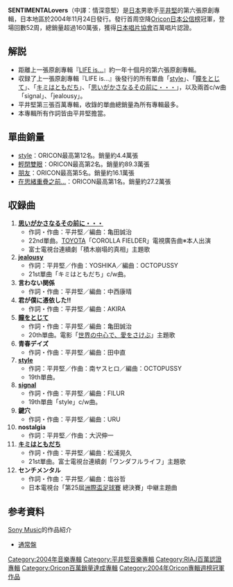 {{Unreferenced|time=2021-04-28T06:31:13+00:00}}
{{Infobox album
| name           = SENTIMENTALovers<br/>情深意堅
| type           = [[專輯|專輯]]
| artist         = [[平井堅|平井堅]]
| cover          = kenhirai07.jpg
<!-- 未知參數 | background     = #CFDCE6 -->
| released       = 2004年11月24日
| genre          = 日本流行音樂
| label          = [[DefSTAR_Records|DefSTAR Records]]
| producer       = 平井堅<br/>亀田誠治(1,5)<br/>OCTOPUSSY(2,7)<br/>中西康晴(3)<br/>AKIRA(4)<br/>田中直(6)<br/>FILUR(8)<br/>URU(9)<br/>大沢伸一(10)<br/>松浦晃久(11)<br/>塩谷哲(12)<br/>
| reviews        = 
| chart_position = *週間最高順位1位（[[Oricon|Oricon]]）
*2005年年間順位3位（Oricon）
*登場回數52回 (Oricon)
| certification  = *百萬唱片（[[日本唱片協會|日本唱片協會]]）
| prev_title     = [[Ken's_Bar|Ken's Bar]]
| prev_year      = 2003
| next_title     = [[平井堅-愛歌成痴十年完全精選|愛歌成癡 平井堅 十年完全精選]]
| next_year      = 2005
| misc           = {{單曲
  | name        = SENTIMENTALovers
  | type        = 錄音室專輯
  | single1     = [[Style_(平井堅單曲)|style]]
  | single1date = 2003年7月30日
  | single2     = [[輕閉雙眼|瞳をとじて]]
  | single2date = 2004年4月14日
  | single3     = [[朋友_(平井堅單曲)|キミはともだち]]
  | single3date = 2004年5月19日
  | single4     = [[在思緒重疊之前…|思いがかさなるその前に・・・]]
  | single4date = 2004年10月6日
  }}
}} 
'''SENTIMENTALovers'''（中譯：情深意堅）是[[日本|日本]]男歌手[[平井堅|平井堅]]的第六張原創專輯，日本地區於2004年11月24日發行。發行首周空降[[Oricon|Oricon日本公信榜]]冠軍，登場回數52周，總銷量超過160萬張，獲得[[日本唱片協會|日本唱片協會]]百萬唱片認證。

==解説==
* 距離上一張原創專輯『[[LIFE_is...|LIFE is...]]』約一年十個月的第六張原創專輯。
* 収録了上一張原創專輯『LIFE is...』後發行的所有單曲「[[Style_(平井堅單曲)|style]]」、「[[輕閉雙眼|瞳をとじて]]」、「[[朋友_(平井堅單曲)|キミはともだち]]」、「[[在思緒重疊之前…|思いがかさなるその前に・・・]]」，以及兩首c/w曲「signal」、「jealousy」。
* 平井堅第三張百萬專輯，收錄的單曲總銷量為所有專輯最多。
* 本專輯所有作詞皆由平井堅擔當。

==單曲銷量==
* [[Style_(平井堅單曲)|style]]：ORICON最高第12名。銷量約4.4萬張
* [[輕閉雙眼|輕閉雙眼]]：ORICON最高第2名。銷量約89.3萬張
* [[朋友_(平井堅單曲)|朋友]]：ORICON最高第5名。銷量約16.1萬張
* [[在思緒重疊之前…|在思緒重疊之前…]]：ORICON最高第1名。銷量約27.2萬張

==収録曲==
# '''[[在思緒重疊之前…|思いがかさなるその前に・・・]]'''
#*作詞・作曲：平井堅／編曲：亀田誠治
#*22nd單曲。[[TOYOTA|TOYOTA]]「COROLLA FIELDER」電視廣告曲※本人出演
#*富士電視台連續劇「積木崩塌的真相」主題歌
# '''[[朋友_(平井堅單曲)|jealousy]]'''
#*作詞：平井堅／作曲：YOSHIKA／編曲：OCTOPUSSY
#*21st單曲「キミはともだち」c/w曲。
# '''言わない関係'''
#*作詞・作曲：平井堅／編曲：中西康晴
# '''君が僕に憑依した!!'''
#*作詞・作曲：平井堅／編曲：AKIRA
# '''[[輕閉雙眼|瞳をとじて]]'''
#*作詞・作曲：平井堅／編曲：亀田誠治
#*20th單曲。電影「[[在世界的中心呼喊愛情|世界の中心で、愛をさけぶ]]」主題歌
# '''青春デイズ'''
#*作詞・作曲：平井堅／編曲：田中直
#'''[[Style_(平井堅單曲)|style]]'''
#*作詞：平井堅／作曲：南ヤスヒロ／編曲：OCTOPUSSY
#*19th單曲。
# '''[[Style_(平井堅單曲)|signal]]'''
#*作詞・作曲：平井堅／編曲：FILUR
#*19th單曲「style」c/w曲。
# '''鍵穴'''
#*作詞・作曲：平井堅／編曲：URU
# '''nostalgia'''
#*作詞：平井堅／作曲：大沢伸一
# '''[[朋友_(平井堅單曲)|キミはともだち]]'''
#*作詞・作曲：平井堅／編曲：松浦晃久
#*21st單曲。富士電視台連續劇「ワンダフルライフ」主題歌
# '''センチメンタル'''
#*作詞・作曲：平井堅／編曲：塩谷哲
#*日本電視台「第25屆[[洲際盃足球賽|洲際盃足球賽]] 總決賽」中継主題曲 

==参考資料==
{{reflist}}
[[索尼音樂娛樂|Sony Music]]的作品紹介
* [http://www.sonymusic.co.jp/Music/Arch/DF/KenHirai/DFCL-1170/index.html 通常盤]{{Wayback|url=http://www.sonymusic.co.jp/Music/Arch/DF/KenHirai/DFCL-1170/index.html |date=20140316080759 }}

{{平井堅}}

[[Category:2004年音樂專輯|Category:2004年音樂專輯]]
[[Category:平井堅音樂專輯|Category:平井堅音樂專輯]]
[[Category:RIAJ百萬認證專輯|Category:RIAJ百萬認證專輯]]
[[Category:Oricon百萬銷量達成專輯|Category:Oricon百萬銷量達成專輯]]
[[Category:2004年Oricon專輯週榜冠軍作品|Category:2004年Oricon專輯週榜冠軍作品]]